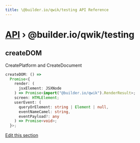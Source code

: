 ```yaml
---
title: \@builder.io/qwik/testing API Reference
---
```


<h1><a href="/api">API</a> &rsaquo; @builder.io/qwik/testing</h1>

<div class="api-detail-section">
<h2 id="createdom" title="variable - createDOM" data-kind="variable" data-kind-label="V"><a aria-hidden="true" tabindex="-1" href="#createdom"><span class="icon icon-link"></span></a>createDOM</h2>

CreatePlatform and CreateDocument

```typescript
createDOM: () =>
  Promise<{
    render: (
      jsxElement: JSXNode
    ) => Promise<import("@builder.io/qwik").RenderResult>;
    screen: HTMLElement;
    userEvent: (
      queryOrElement: string | Element | null,
      eventNameCamel: string,
      eventPayload?: any
    ) => Promise<void>;
  }>;
```

<p class="api-edit"><a href="https://github.com/BuilderIO/qwik/tree/main/packages/qwik/src/testing/library.ts" target="_blanks">Edit this section</a></p>

</div>
